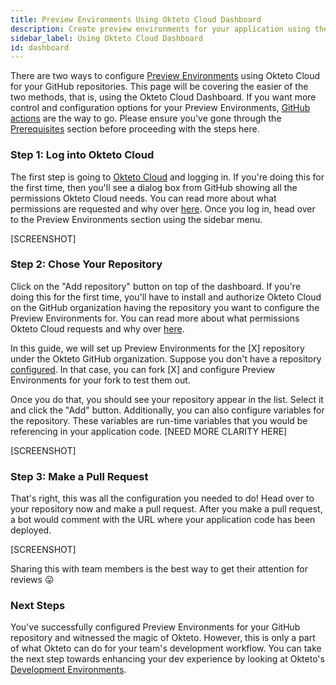 ```yaml
---
title: Preview Environments Using Okteto Cloud Dashboard
description: Create preview environments for your application using the Okteto Cloud Dashboard
sidebar_label: Using Okteto Cloud Dashboard
id: dashboard
---
```




There are two ways to configure [Preview Environments](/docs/cloud/preview-environments/preview-environments) using Okteto Cloud for your GitHub repositories. This page will be covering the easier of the two methods, that is, using the Okteto Cloud Dashboard. If you want more control and configuration options for your Preview Environments, [GitHub actions](/docs/cloud/preview-environments/preview-environments-github) are the way to go. Please ensure you've gone through the [Prerequisites](/docs/cloud/preview-environments/preview-environments/#prerequisites) section before proceeding with the steps here.

### Step 1: Log into Okteto Cloud

The first step is going to [Okteto Cloud](https://cloud.okteto.com/) and logging in. If you're doing this for the first time, then you'll see a dialog box from GitHub showing all the permissions Okteto Cloud needs. You can read more about what permissions are requested and why over [here](/docs/cloud/permissions). Once you log in, head over to the Preview Environments section using the sidebar menu.

[SCREENSHOT]

### Step 2: Chose Your Repository

Click on the "Add repository" button on top of the dashboard. If you're doing this for the first time, you'll have to install and authorize Okteto Cloud on the GitHub organization having the repository you want to configure the Preview Environments for. You can read more about what permissions Okteto Cloud requests and why over [here](/docs/cloud/permissions). 

In this guide, we will set up Preview Environments for the [X] repository under the Okteto GitHub organization. Suppose you don't have a repository [configured](/docs/cloud/preview-environments/preview-environments/#prerequisites). In that case, you can fork [X] and configure Preview Environments for your fork to test them out.

Once you do that, you should see your repository appear in the list. Select it and click the "Add" button. Additionally, you can also configure variables for the repository. These variables are run-time variables that you would be referencing in your application code. [NEED MORE CLARITY HERE]

[SCREENSHOT]

### Step 3: Make a Pull Request

That's right, this was all the configuration you needed to do! Head over to your repository now and make a pull request. After you make a pull request, a bot would comment with the URL where your application code has been deployed. 

[SCREENSHOT]

Sharing this with team members is the best way to get their attention for reviews 😛


### Next Steps

You've successfully configured Preview Environments for your GitHub repository and witnessed the magic of Okteto. However, this is only a part of what Okteto can do for your team's development workflow. You can take the next step towards enhancing your dev experience by looking at Okteto's [Development Environments](/docs/reference/development-environment).